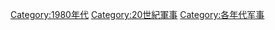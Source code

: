 [[Category:1980年代|Category:1980年代]]
[[Category:20世紀軍事|Category:20世紀軍事]]
[[Category:各年代军事|Category:各年代军事]]